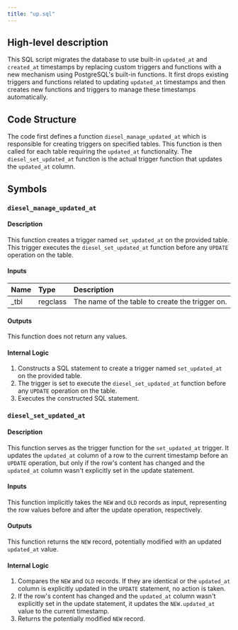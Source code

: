 ```yaml
---
title: "up.sql"
---
```


## High-level description
This SQL script migrates the database to use built-in `updated_at` and `created_at` timestamps by replacing custom triggers and functions with a new mechanism using PostgreSQL's built-in functions. It first drops existing triggers and functions related to updating `updated_at` timestamps and then creates new functions and triggers to manage these timestamps automatically.

## Code Structure
The code first defines a function `diesel_manage_updated_at` which is responsible for creating triggers on specified tables. This function is then called for each table requiring the `updated_at` functionality. The `diesel_set_updated_at` function is the actual trigger function that updates the `updated_at` column.

## Symbols

### `diesel_manage_updated_at`
#### Description
This function creates a trigger named `set_updated_at` on the provided table. This trigger executes the `diesel_set_updated_at` function before any `UPDATE` operation on the table.

#### Inputs
| Name | Type | Description |
|:-----|:-----|:------------|
| _tbl | regclass | The name of the table to create the trigger on. |

#### Outputs
This function does not return any values.

#### Internal Logic
1. Constructs a SQL statement to create a trigger named `set_updated_at` on the provided table.
2. The trigger is set to execute the `diesel_set_updated_at` function before any `UPDATE` operation on the table.
3. Executes the constructed SQL statement.

### `diesel_set_updated_at`
#### Description
This function serves as the trigger function for the `set_updated_at` trigger. It updates the `updated_at` column of a row to the current timestamp before an `UPDATE` operation, but only if the row's content has changed and the `updated_at` column wasn't explicitly set in the update statement.

#### Inputs
This function implicitly takes the `NEW` and `OLD` records as input, representing the row values before and after the update operation, respectively.

#### Outputs
This function returns the `NEW` record, potentially modified with an updated `updated_at` value.

#### Internal Logic
1. Compares the `NEW` and `OLD` records. If they are identical or the `updated_at` column is explicitly updated in the `UPDATE` statement, no action is taken.
2. If the row's content has changed and the `updated_at` column wasn't explicitly set in the update statement, it updates the `NEW.updated_at` value to the current timestamp.
3. Returns the potentially modified `NEW` record.
